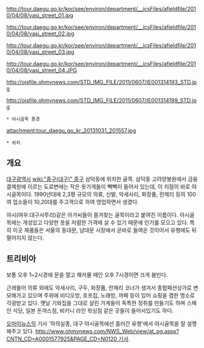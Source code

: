 http://tour.daegu.go.kr/kor/see/environ/department/__icsFiles/afieldfile/2010/04/08/yasi_street_01.jpg

http://tour.daegu.go.kr/kor/see/environ/department/__icsFiles/afieldfile/2010/04/08/yasi_street_02.jpg

http://tour.daegu.go.kr/kor/see/environ/department/__icsFiles/afieldfile/2010/04/08/yasi_street_03.jpg

http://tour.daegu.go.kr/kor/see/environ/department/__icsFiles/afieldfile/2010/04/08/yasi_street_04.JPG

http://ojsfile.ohmynews.com/STD_IMG_FILE/2011/0607/IE001314193_STD.jpg

http://ojsfile.ohmynews.com/STD_IMG_FILE/2011/0607/IE001314199_STD.jpg

 * 야시골목 풍경

attachment:tour_daegu_go_kr_20131031_201557.jpg

 * 위치

== 개요 ==
[[대구광역시]] [[wiki:"중구(대구)" 중구]] 삼덕동에 위치한 골목. 삼덕동 고려양봉원에서 금융결제원에 이르는 도로변에는 작은 옷가게들이 빽빽이 들어서 있는데, 이 지점이 바로 야시골목이다. 1990년대에 2,3평 규모의 의류, 신발, 악세사리, 화장품, 란제리 등의 100여 업소들이 10,20대를 주고객으로 하여 영업하면서 생겼다. 

야시(여우:대구사투리)같은 아가씨들이 즐겨찾는 골목이라고 붙여진 이름이다. 야시골목에는 개성있고 다양한 옷을 저렴한 가격에 살 수 있기 때문에 인기를 모으고 있다. 특히 이곳 제품들은 서울의 동대문, 남대문 시장에서 곧바로 들여온 것이어서 유행에도 뒤떨어지지 않는다.

== 트리비아 ==
보통 오후 1~2시경에 문을 열고 해저물 때인 오후 7시경이면 크게 붐빈다.

근래들어 의류 외에도 악세사리, 구두, 화장품, 란제리 코너가 생겨서 종합패션상가로 변모해가고 있으며 주위에 비디오방, 호프집, 노래방, 까페 등이 있어 쇼핑을 겸한 명소로 각광받고 있다. 옛날 기와집을 그대로 살린 가게들이 독특한 정취를 만들기도 하며 스페인 식당, 일본 돈까스점, 비키니 라인 왁싱점 같은 곳들이 들어서있기도 하다.

[[오마이뉴스]]의 기사 '하의실종, 대구 야시골목에선 흘러간 유행'에서 야시골목을 잘 설명해주고 있다. [[http://www.ohmynews.com/NWS_Web/view/at_pg.aspx?CNTN_CD=A0001577925&PAGE_CD=N0120 기사]].

